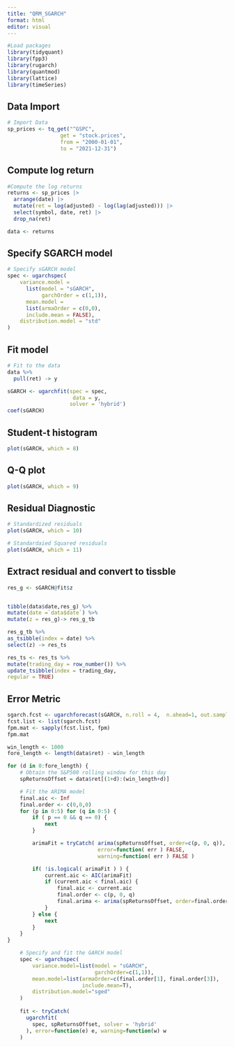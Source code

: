 ```yaml
---
title: "QRM_SGARCH"
format: html
editor: visual
---
```


```r
#Load packages
library(tidyquant)
library(fpp3)
library(rugarch)
library(quantmod)
library(lattice)
library(timeSeries)

```

## Data Import

```r
# Import Data
sp_prices <- tq_get("^GSPC",
                 get = "stock.prices",
                 from = "2000-01-01",
                 to = "2021-12-31")
```

## Compute log return

```r
#Compute the log returns
returns <- sp_prices |>
  arrange(date) |>
  mutate(ret = log(adjusted) - log(lag(adjusted))) |>
  select(symbol, date, ret) |>
  drop_na(ret)

data <- returns
```

## Specify SGARCH model

```r
# Specify sGARCH model
spec <- ugarchspec(
    variance.model =
      list(model = "sGARCH",
           garchOrder = c(1,1)),
      mean.model =
      list(armaOrder = c(0,0),
      include.mean = FALSE),
    distribution.model = "std"
)
```

## Fit model

```r
# Fit to the data
data %>%
  pull(ret) -> y

sGARCH <- ugarchfit(spec = spec,
                     data = y,
                    solver = 'hybrid')
coef(sGARCH)
```

## Student-t histogram

```r
plot(sGARCH, which = 8)
```

## Q-Q plot

```r
plot(sGARCH, which = 9)
```

## Residual Diagnostic

```r
# Standardized residuals
plot(sGARCH, which = 10)

# Standardaied Squared residuals
plot(sGARCH, which = 11)
```

## Extract residual and convert to tissble

```r
res_g <- sGARCH@fit$z


tibble(data$date,res_g) %>%
mutate(date =`data$date`) %>%
mutate(z = res_g)-> res_g_tb

res_g_tb %>%
as_tsibble(index = date) %>%
select(z) -> res_ts

res_ts <- res_ts %>%
mutate(trading_day = row_number()) %>%
update_tsibble(index = trading_day,
regular = TRUE)
```

## Error Metric

```r
sgarch.fcst <- ugarchforecast(sGARCH, n.roll = 4,  n.ahead=1, out.sample = 5)
fcst.list <- list(sgarch.fcst)
fpm.mat <- sapply(fcst.list, fpm)
fpm.mat
```

```r
win_length <- 1000
fore_length <- length(data$ret) - win_length
```

```r
for (d in 0:fore_length) {
    # Obtain the S&P500 rolling window for this day
    spReturnsOffset = data$ret[(1+d):(win_length+d)]

    # Fit the ARIMA model
    final.aic <- Inf
    final.order <- c(0,0,0)
    for (p in 0:5) for (q in 0:5) {
        if ( p == 0 && q == 0) {
            next
        }

        arimaFit = tryCatch( arima(spReturnsOffset, order=c(p, 0, q)),
                             error=function( err ) FALSE,
                             warning=function( err ) FALSE )

        if( !is.logical( arimaFit ) ) {
            current.aic <- AIC(arimaFit)
            if (current.aic < final.aic) {
                final.aic <- current.aic
                final.order <- c(p, 0, q)
                final.arima <- arima(spReturnsOffset, order=final.order)
            }
        } else {
            next
        }
    }
}
```

```r
    # Specify and fit the GARCH model
    spec <- ugarchspec(
        variance.model=list(model = "sGARCH",
                            garchOrder=c(1,1)),
        mean.model=list(armaOrder=c(final.order[1], final.order[3]), 
                        include.mean=T),
        distribution.model="sged"
    )
    
    fit <- tryCatch(
      ugarchfit(
        spec, spReturnsOffset, solver = 'hybrid'
      ), error=function(e) e, warning=function(w) w
    )
    
```
